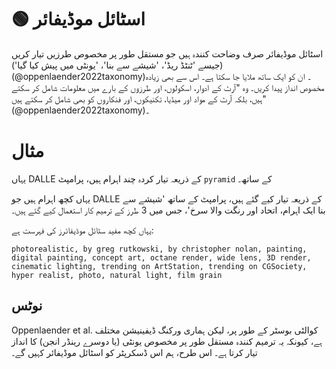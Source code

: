 
# 🟢 اسٹائل موڈیفائر

اسٹائل موڈیفائر صرف وضاحت کنندہ ہیں جو مستقل طور پر
مخصوص طرزیں تیار کریں (جیسے 'ٹنٹڈ ریڈ'، 'شیشے سے بنا'، 'یونٹی میں پیش کیا گیا') (@oppenlaender2022taxonomy)۔ ان کو ایک ساتھ ملایا جا سکتا ہے۔
اس سے بھی زیادہ مخصوص انداز پیدا کریں۔ وہ "آرٹ کے ادوار، اسکولوں، اور طرزوں کے بارے میں معلومات شامل کر سکتے ہیں، بلکہ آرٹ کے مواد اور میڈیا، تکنیکوں، اور فنکاروں کو بھی شامل کر سکتے ہیں" (@oppenlaender2022taxonomy)۔

# مثال

یہاں DALLE کے ذریعہ تیار کردہ چند اہرام ہیں، پرامپٹ `pyramid` کے ساتھ۔

یہاں کچھ اہرام ہیں جو DALLE کے ذریعہ تیار کیے گئے ہیں، پرامپٹ کے ساتھ 'شیشے سے بنا ایک اہرام، اتحاد اور رنگت والا سرخ'، جس میں 3 طرز کے ترمیم کار استعمال کیے گئے ہیں۔

یہاں کچھ مفید سٹائل موڈیفائرز کی فہرست ہے:

```text
photorealistic, by greg rutkowski, by christopher nolan, painting, digital painting, concept art, octane render, wide lens, 3D render, cinematic lighting, trending on ArtStation, trending on CGSociety, hyper realist, photo, natural light, film grain
```

## نوٹس

Oppenlaender et al.
کوالٹی بوسٹر کے طور پر، لیکن ہماری ورکنگ ڈیفینیشن مختلف ہے، کیونکہ یہ ترمیم کنندہ مستقل طور پر مخصوص یونٹی (یا دوسرے رینڈر انجن) کا انداز تیار کرتا ہے۔ اس طرح، ہم اس ڈسکرپٹر کو اسٹائل موڈیفائر کہیں گے۔
